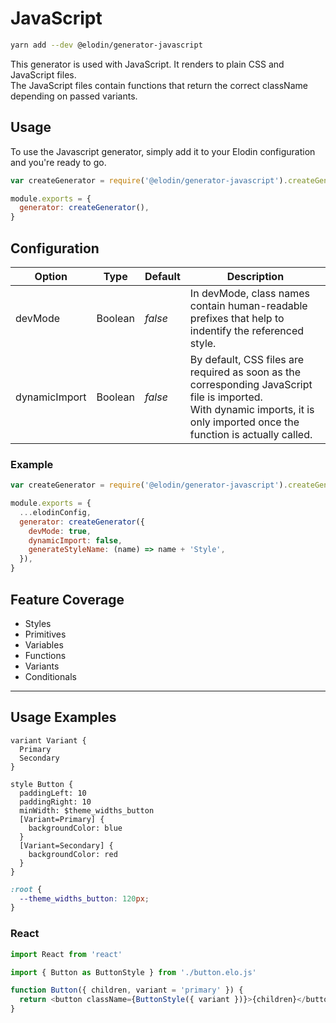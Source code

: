 

# JavaScript

```bash
yarn add --dev @elodin/generator-javascript
```

This generator is used with JavaScript. It renders to plain CSS and JavaScript files.<br />
The JavaScript files contain functions that return the correct className depending on passed variants.

## Usage

To use the Javascript generator, simply add it to your Elodin configuration and you're ready to go.

```javascript name=elodin.config.js
var createGenerator = require('@elodin/generator-javascript').createGenerator

module.exports = {
  generator: createGenerator(),
}
```

## Configuration

| Option        | Type    | Default | Description                                                                                                                                                                       |
| ------------- | ------- | ------- | --------------------------------------------------------------------------------------------------------------------------------------------------------------------------------- |
| devMode       | Boolean | _false_ | In devMode, class names contain human-readable prefixes that help to indentify the referenced style.                                                                              |
| dynamicImport | Boolean | _false_ | By default, CSS files are required as soon as the corresponding JavaScript file is imported.<br />With dynamic imports, it is only imported once the function is actually called. |

### Example

```javascript name=elodin.config.js
var createGenerator = require('@elodin/generator-javascript').createGenerator

module.exports = {
  ...elodinConfig,
  generator: createGenerator({
    devMode: true,
    dynamicImport: false,
    generateStyleName: (name) => name + 'Style',
  }),
}
```

## Feature Coverage

- Styles
- Primitives
- Variables
- Functions
- Variants
- Conditionals

---

## Usage Examples

```elo name=button.elo
variant Variant {
  Primary
  Secondary
}

style Button {
  paddingLeft: 10
  paddingRight: 10
  minWidth: $theme_widths_button
  [Variant=Primary] {
    backgroundColor: blue
  }
  [Variant=Secondary] {
    backgroundColor: red
  }
}
```

```css name=root.css
:root {
  --theme_widths_button: 120px;
}
```

### React

```javascript name=Button.js
import React from 'react'

import { Button as ButtonStyle } from './button.elo.js'

function Button({ children, variant = 'primary' }) {
  return <button className={ButtonStyle({ variant })}>{children}</button>
}
```
